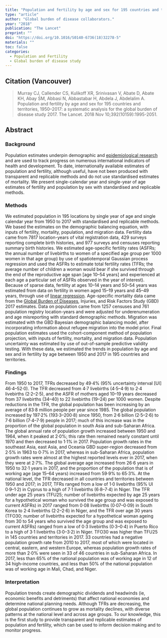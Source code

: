 ```yaml
---
title: "Population and fertility by age and sex for 195 countries and territories, 1950–2017: a systematic analysis for the global burden of disease study 2017."
type: "article"
author: "Global burden of disease collaborators."
year: "2018"
publication: "The Lancet"
preprint: ""
doi: "https://doi.org/10.1016/S0140-6736(18)32278-5"
materials: ""
toc: false
categories:
  - Population and Fertility 
  - Global burden of disease study 
---
```


## Citation (Vancouver)

> Murray CJ, Callender CS, Kulikoff XR, Srinivasan V, Abate D, Abate KH, Abay SM, Abbasi N, Abbastabar H, Abdela J, Abdelalim A. Population and fertility by age and sex for 195 countries and territories, 1950--2017: a systematic analysis for the global burden of disease study 2017. The Lancet. 2018 Nov 10;392(10159):1995-2051.

## Abstract

### Background

Population estimates underpin demographic and [epidemiological research](https://www.sciencedirect.com/topics/medicine-and-dentistry/cohort-effect "Learn more about epidemiological research from ScienceDirect's AI-generated Topic Pages") and are used to track progress on numerous international indicators of health and development. To date, internationally available estimates of population and fertility, although useful, have not been produced with transparent and replicable methods and do not use standardised estimates of mortality. We present single-calendar year and single-year of age estimates of fertility and population by sex with standardised and replicable methods.

### Methods

We estimated population in 195 locations by single year of age and single calendar year from 1950 to 2017 with standardised and replicable methods. We based the estimates on the demographic balancing equation, with inputs of fertility, mortality, population, and migration data. Fertility data came from 7817 location-years of vital registration data, 429 surveys reporting complete birth histories, and 977 surveys and censuses reporting summary birth histories. We estimated age-specific fertility rates (ASFRs; the annual number of livebirths to women of a specified age group per 1000 women in that age group) by use of spatiotemporal Gaussian process regression and used the ASFRs to estimate total fertility rates (TFRs; the average number of children a woman would bear if she survived through the end of the reproductive age span \[age 10--54 years\] and experienced at each age a particular set of ASFRs observed in the year of interest). Because of sparse data, fertility at ages 10--14 years and 50--54 years was estimated from data on fertility in women aged 15--19 years and 45--49 years, through use of [linear regression](https://www.sciencedirect.com/topics/medicine-and-dentistry/linear-regression-analysis "Learn more about linear regression from ScienceDirect's AI-generated Topic Pages"). Age-specific mortality data came from the [Global Burden of Diseases](https://www.sciencedirect.com/topics/medicine-and-dentistry/global-disease-burden "Learn more about Global Burden of Diseases from ScienceDirect's AI-generated Topic Pages"), Injuries, and Risk Factors Study (GBD) 2017 estimates. Data on population came from 1257 censuses and 761 population registry location-years and were adjusted for underenumeration and age misreporting with standard demographic methods. Migration was estimated with the GBD Bayesian demographic balancing model, after incorporating information about refugee migration into the model prior. Final population estimates used the cohort-component method of population projection, with inputs of fertility, mortality, and migration data. Population uncertainty was estimated by use of out-of-sample predictive validity testing. With these data, we estimated the trends in population by age and sex and in fertility by age between 1950 and 2017 in 195 countries and territories.

### Findings

From 1950 to 2017, TFRs decreased by 49·4% (95% uncertainty interval \[UI\] 46·4--52·0). The TFR decreased from 4·7 livebirths (4·5--4·9) to 2·4 livebirths (2·2--2·5), and the ASFR of mothers aged 10--19 years decreased from 37 livebirths (34--40) to 22 livebirths (19--24) per 1000 women. Despite reductions in the TFR, the global population has been increasing by an average of 83·8 million people per year since 1985. The global population increased by 197·2% (193·3--200·8) since 1950, from 2·6 billion (2·5--2·6) to 7·6 billion (7·4--7·9) people in 2017; much of this increase was in the proportion of the global population in south Asia and sub-Saharan Africa. The global annual rate of population growth increased between 1950 and 1964, when it peaked at 2·0%; this rate then remained nearly constant until 1970 and then decreased to 1·1% in 2017. Population growth rates in the southeast Asia, east Asia, and Oceania GBD super-region decreased from 2·5% in 1963 to 0·7% in 2017, whereas in sub-Saharan Africa, population growth rates were almost at the highest reported levels ever in 2017, when they were at 2·7%. The global average age increased from 26·6 years in 1950 to 32·1 years in 2017, and the proportion of the population that is of working age (age 15--64 years) increased from 59·9% to 65·3%. At the national level, the TFR decreased in all countries and territories between 1950 and 2017; in 2017, TFRs ranged from a low of 1·0 livebirths (95% UI 0·9--1·2) in Cyprus to a high of 7·1 livebirths (6·8--7·4) in Niger. The TFR under age 25 years (TFU25; number of livebirths expected by age 25 years for a hypothetical woman who survived the age group and was exposed to current ASFRs) in 2017 ranged from 0·08 livebirths (0·07--0·09) in South Korea to 2·4 livebirths (2·2--2·6) in Niger, and the TFR over age 30 years (TFO30; number of livebirths expected for a hypothetical woman ageing from 30 to 54 years who survived the age group and was exposed to current ASFRs) ranged from a low of 0·3 livebirths (0·3--0·4) in Puerto Rico to a high of 3·1 livebirths (3·0--3·2) in Niger. TFO30 was higher than TFU25 in 145 countries and territories in 2017. 33 countries had a negative population growth rate from 2010 to 2017, most of which were located in central, eastern, and western Europe, whereas population growth rates of more than 2·0% were seen in 33 of 46 countries in sub-Saharan Africa. In 2017, less than 65% of the national population was of working age in 12 of 34 high-income countries, and less than 50% of the national population was of working age in Mali, Chad, and Niger.

### Interpretation

Population trends create demographic dividends and headwinds (ie, economic benefits and detriments) that affect national economies and determine national planning needs. Although TFRs are decreasing, the global population continues to grow as mortality declines, with diverse patterns at the national level and across age groups. To our knowledge, this is the first study to provide transparent and replicable estimates of population and fertility, which can be used to inform decision making and to monitor progress.
